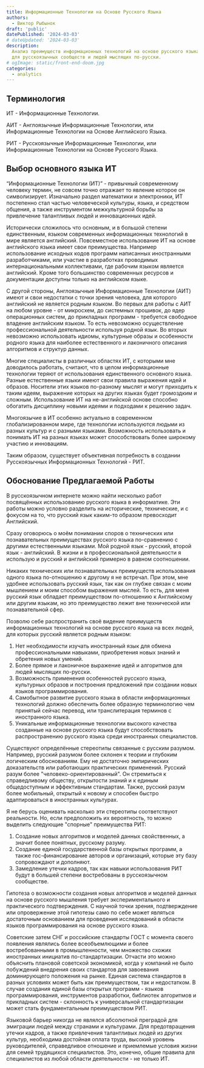 ```yaml
---
title: Информационные Технологии на Основе Русского Языка
authors:
  - Виктор Рыбынок
draft: 'public'
datePublished: '2024-03-03'
# dateUpdated: '2024-03-03'
description:
  Анализ преимуществ информационных технологий на основе русского языка
  для русскоязычных сообществ и людей мыслящих по-русски.
# ogImage: static/front-end-doom.jpg
categories:
  - analytics
---
```


## Терминология

ИТ - Информационные Технологии.

АИТ - Англоязычные Информационные Технологии, или Информационные Технологии на
Основе Английского Языка.

РИТ - Русскоязычные Информационные Технологии, или Информационные Технологии на
Основе Русского Языка.

## Выбор основного языка ИТ

“Информационные Технологии (ИТ)” - привычный современному человеку термин, не
совсем точно отражает то явление которое он символизирует. Изначально раздел
математики и электроники, ИТ постепенно стал частью человеческой культуры,
языка, и средством общения, а также инструментом межкультурной борьбы за
привлечение талантливых людей и инновационных идей.

Исторически сложилось что основным, и в большой степени единственным, языком
современных информационных технологий в мире является английский. Повсеместное
использование ИТ на основе английского языка имеет свои преимущества. Например
использование исходных кодов программ написанных иностранными разработчиками,
или участие в разработках проводимых интернациональными коллективами, где
рабочим языком является английский. Кроме того большинство современных ресурсов
и документации доступны только на английском языке.

С другой стороны, Англоязычные Информационные Технологии (АИТ) имеют и свои
недостатки с точки зрения человека, для которого английский не является родным
языком. Во первых для работы с АИТ на любом уровне - от микросхем, до системных
прошивок, до ядер операционных систем, до прикладных программ - требуется
свободное владение английским языком. То есть невозможно осуществление
профессиональной деятельности используя родной язык. Во вторых невозможно
использовать идиомы, культурные образы и особенности родного языка для наиболее
естественного и лаконичного описания алгоритмов и структур данных.

Многие специалисты в различных областях ИТ, с которыми мне доводилось работать,
считают, что в целом информационные технологии теряют от использования
единственного основного языка. Разные естественные языки имеют свои правила
выражения идей и образов. Носители этих языков по-разному мыслят и могут
приходить к таким идеям, выражение которых на других языках будет громоздким и
сложным. Использование ИТ на не-английской основе способно обогатить дисциплину
новыми идеями и подходами к решению задач.

Многоязычие в ИТ особенно актуально в современном глобализированном мире, где
технологии используются людьми из разных культур и с разными
языками. Возможность использовать и понимать ИТ на разных языках может
способствовать более широкому участию и инновациям.

Таким образом, существует объективная потребность в создании Русскоязычных
Информационных Технологий - РИТ.

## Обоснование Предлагаемой Работы

В русскоязычном интернете можно найти несколько работ посвящённых использованию
русского языка в информатике. Эти работы можно условно разделить на
исторические, технические, и с фокусом на то, что русский язык каким-то образом
превосходит Английский.

Сразу оговорюсь о моём понимании споров о технических или познавательных
преимуществах русского языка по-сравнению с другими естественными языками. Мой
родной язык - русский, второй язык - английский. В жизни и в профессиональной
деятельности я использую и русский и английский примерно в равном соотношении.

Никаких технических или познавательных преимуществ использования одного языка
по-отношению к другому я не встречал. При этом, мне удобнее использовать русский
язык, так как он глубже связан с моим мышлением и моим способом выражения
мыслей. То есть, для меня русский язык обладает преимуществом по-отношению к
Английскому или другим языкам, но это преимущество лежит вне технической или
познавательной сфер.

Позволю себе распространить своё видение преимуществ информационных технологий
на основе русского языка на всех людей, для которых русский является родным
языком:

1. Нет необходимости изучать иностранный язык для обмена профессиональными
   навыками, приобретения новых знаний и обретения новых умений.
1. Более прямое и лаконичное выражение идей и алгоритмов для людей мыслящих
   по-русски.
1. Возможность применения особенностей русского языка, культурных образов и
   построения предложений при создании новых языков программирования.
1. Самобытное развитие русского языка в области информационных технологий должно
   обеспечить более образную терминологию чем принятый сейчас перевод, или
   транслитерация терминов с иностранного языка.
1. Уникальные информационные технологии высокого качества созданные на основе
   русского языка будут способствовать распространению русского языка среди
   иностранных специалистов.

Существуют определённые стереотипы связанные с русским разумом. Например,
русский разумом более склонен к теории и глубоким логическим обоснованиям. Ему
не достаточно эмпирических доказательств или работающих практических
применений. Русский разум более "человеко-ориентированный". Он стремиться к
справедливому обществу, открытости знаний и к единым общедоступным и эффективным
стандартам. Также, русский разум более мобильный, открытый к новому и способен
быстро адаптироваться в иностранных культурах.

Я не берусь оценивать насколько эти стереотипы соответствуют реальности. Но,
если предположить их вероятность, то можно выделить следующие "спорные"
преимущества РИТ:

1. Создание новых алгоритмов и моделей данных свойственных, а значит более
   понятных, русскому разуму.
1. Создание единой государственной базы открытых программ, а также
   гос-финансирование авторов и организаций, которые эту базу сопровождают и
   дополняют.
1. Замедление утечки кадров, так как навыки использования РИТ будут в большей
   степени востребованы в русскоязычном сообществе.

Гипотеза о возможности создания новых алгоритмов и моделей данных на основе
русского мышления требует экспериментального и практического подтверждения. С
научной точки зрения, подтверждение или опровержение этой гипотезы само по себе
может являться достаточным основанием для проведения исследований в области
языков программирования на основе русского языка.

Советские затем СНГ и российские стандарты ГОСТ с момента своего появления
являлись более всеобъемлющими и более востребованными в промышленности, чем
множество схожих иностранных инициатив по-стандартизации. Отчасти это можно
объяснить плановой советской экономикой, когда у компаний не было побуждений
внедрения своих стандартов для завоевания доминирующего положения на
рынке. Единая система стандартов в разных условиях может быть как преимуществом,
так и недостатком. В случае создания единой базы открытых программ - языков
программирования, инструментов разработки, библиотек алгоритмов и прикладных
систем - склонность к универсальной стандартизации может стать фундаментальным
преимуществом РИТ.

Языковой барьер никогда не являлся абсолютной преградой для эмиграции людей
между странами и культурами. Для предотвращения утечки кадров, а также
привлечения талантливых людей из других культур, необходима достойная оплата
труда, высокий уровень руководителей, справедливое отношение и приемлемые
условия жизни для семей трудящихся специалистов. Это, конечно, общие правила для
специалистов из любой области деятельности - не только ИТ.
